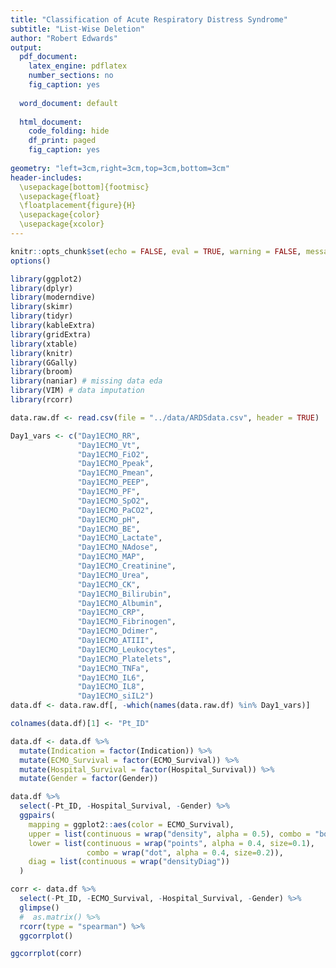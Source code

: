 ```yaml
---
title: "Classification of Acute Respiratory Distress Syndrome"
subtitle: "List-Wise Deletion"
author: "Robert Edwards"
output:
  pdf_document:
    latex_engine: pdflatex
    number_sections: no
    fig_caption: yes
    
  word_document: default
  
  html_document:
    code_folding: hide
    df_print: paged
    fig_caption: yes
    
geometry: "left=3cm,right=3cm,top=3cm,bottom=3cm"
header-includes: 
  \usepackage[bottom]{footmisc}
  \usepackage{float}
  \floatplacement{figure}{H}
  \usepackage{color}
  \usepackage{xcolor}
---
```


```r
knitr::opts_chunk$set(echo = FALSE, eval = TRUE, warning = FALSE, message = FALSE, comment = NA)
options()
```

```r
library(ggplot2)
library(dplyr)
library(moderndive)
library(skimr)
library(tidyr)
library(kableExtra)
library(gridExtra)
library(xtable)
library(knitr)
library(GGally)
library(broom)
library(naniar) # missing data eda
library(VIM) # data imputation
library(rcorr)
```

```r
data.raw.df <- read.csv(file = "../data/ARDSdata.csv", header = TRUE)
```

```r
Day1_vars <- c("Day1ECMO_RR", 
               "Day1ECMO_Vt", 
               "Day1ECMO_FiO2", 
               "Day1ECMO_Ppeak", 
               "Day1ECMO_Pmean", 
               "Day1ECMO_PEEP", 
               "Day1ECMO_PF", 
               "Day1ECMO_SpO2", 
               "Day1ECMO_PaCO2", 
               "Day1ECMO_pH", 
               "Day1ECMO_BE", 
               "Day1ECMO_Lactate", 
               "Day1ECMO_NAdose", 
               "Day1ECMO_MAP", 
               "Day1ECMO_Creatinine", 
               "Day1ECMO_Urea", 
               "Day1ECMO_CK", 
               "Day1ECMO_Bilirubin", 
               "Day1ECMO_Albumin", 
               "Day1ECMO_CRP", 
               "Day1ECMO_Fibrinogen", 
               "Day1ECMO_Ddimer", 
               "Day1ECMO_ATIII", 
               "Day1ECMO_Leukocytes", 
               "Day1ECMO_Platelets", 
               "Day1ECMO_TNFa", 
               "Day1ECMO_IL6", 
               "Day1ECMO_IL8", 
               "Day1ECMO_siIL2")
data.df <- data.raw.df[, -which(names(data.raw.df) %in% Day1_vars)]
```

```r
colnames(data.df)[1] <- "Pt_ID"
```

```r
data.df <- data.df %>%
  mutate(Indication = factor(Indication)) %>% 
  mutate(ECMO_Survival = factor(ECMO_Survival)) %>%
  mutate(Hospital_Survival = factor(Hospital_Survival)) %>%
  mutate(Gender = factor(Gender))
```  


```r
data.df %>%
  select(-Pt_ID, -Hospital_Survival, -Gender) %>%
  ggpairs(
    mapping = ggplot2::aes(color = ECMO_Survival),
    upper = list(continuous = wrap("density", alpha = 0.5), combo = "box"),
    lower = list(continuous = wrap("points", alpha = 0.4, size=0.1), 
                 combo = wrap("dot", alpha = 0.4, size=0.2)),
    diag = list(continuous = wrap("densityDiag"))
  )
```


```r
corr <- data.df %>%
  select(-Pt_ID, -ECMO_Survival, -Hospital_Survival, -Gender) %>% 
  glimpse()
  #  as.matrix() %>%
  rcorr(type = "spearman") %>% 
  ggcorrplot()

ggcorrplot(corr)
```














